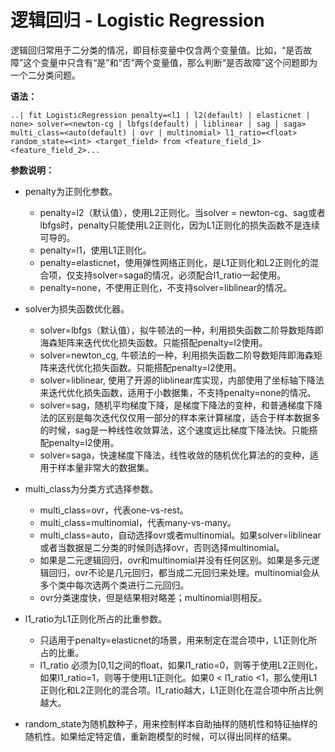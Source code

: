 # 逻辑回归 - Logistic Regression

逻辑回归常用于二分类的情况，即目标变量中仅含两个变量值。比如，“是否故障”这个变量中只含有“是”和“否”两个变量值，那么判断“是否故障”这个问题即为一个二分类问题。

**语法：**
```
..| fit LogisticRegression penalty=<l1 | l2(default) | elasticnet | none> solver=<newton-cg | lbfgs(default) | liblinear | sag | saga> multi_class=<auto(default) | ovr | multinomial> l1_ratio=<float> random_state=<int> <target_field> from <feature_field_1> <feature_field_2>... 
```

**参数说明：**

- penalty为正则化参数。
	+ penalty=l2（默认值），使用L2正则化。当solver = newton-cg、sag或者lbfgs时，penalty只能使用L2正则化，因为L1正则化的损失函数不是连续可导的。
	+ penalty=l1，使用L1正则化。
	+ penalty=elasticnet，使用弹性网络正则化，是L1正则化和L2正则化的混合项，仅支持solver=saga的情况，必须配合l1_ratio一起使用。
	+ penalty=none，不使用正则化，不支持solver=liblinear的情况。

- solver为损失函数优化器。
	+ solver=lbfgs（默认值），拟牛顿法的一种，利用损失函数二阶导数矩阵即海森矩阵来迭代优化损失函数。只能搭配penalty=l2使用。
	+ solver=newton_cg, 牛顿法的一种，利用损失函数二阶导数矩阵即海森矩阵来迭代优化损失函数。只能搭配penalty=l2使用。
	+ solver=liblinear, 使用了开源的liblinear库实现，内部使用了坐标轴下降法来迭代优化损失函数，适用于小数据集，不支持penalty=none的情况。
	+ solver=sag，随机平均梯度下降，是梯度下降法的变种，和普通梯度下降法的区别是每次迭代仅仅用一部分的样本来计算梯度，适合于样本数据多的时候，sag是一种线性收敛算法，这个速度远比梯度下降法快。只能搭配penalty=l2使用。
	+ solver=saga，快速梯度下降法，线性收敛的随机优化算法的的变种，适用于样本量非常大的数据集。

- multi_class为分类方式选择参数。
	+ multi_class=ovr，代表one-vs-rest。
	+ multi_class=multinomial，代表many-vs-many。
	+ multi_class=auto，自动选择ovr或者multinomial。如果solver=liblinear或者当数据是二分类的时候则选择ovr，否则选择multinomial。
	+ 如果是二元逻辑回归，ovr和multinomial并没有任何区别。如果是多元逻辑回归，ovr不论是几元回归，都当成二元回归来处理。multinomial会从多个类中每次选两个类进行二元回归。
	+ ovr分类速度快，但是结果相对略差；multinomial则相反。

- l1_ratio为L1正则化所占的比重参数。
	+ 只适用于penalty=elasticnet的场景，用来制定在混合项中，L1正则化所占的比重。
	+ l1_ratio 必须为[0,1]之间的float，如果l1_ratio=0，则等于使用L2正则化，如果l1_ratio=1，则等于使用L1正则化。如果0 < l1_ratio <1，那么使用L1正则化和L2正则化的混合项。l1_ratio越大，L1正则化在混合项中所占比例越大。

- random_state为随机数种子，用来控制样本自助抽样的随机性和特征抽样的随机性。如果给定特定值，重新跑模型的时候，可以得出同样的结果。
